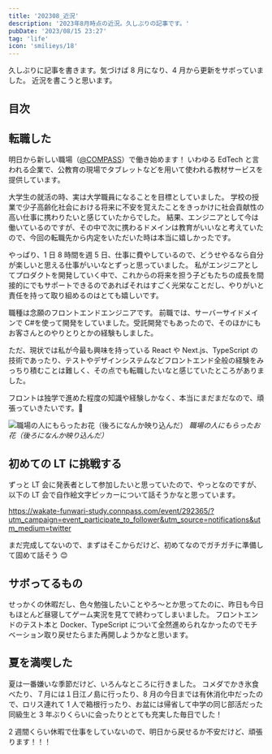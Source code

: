 ```yaml
---
title: '202308_近況'
description: '2023年8月時点の近況。久しぶりの記事です。'
pubDate: '2023/08/15 23:27'
tag: 'life'
icon: 'smilieys/18'
---
```


久しぶりに記事を書きます。気づけば 8 月になり、4 月から更新をサボっていました。
近況を書こうと思います。

## 目次

## 転職した

明日から新しい職場（[@COMPASS](https://qubena.com/company)）で働き始めます！
いわゆる EdTech と言われる企業で、公教育の現場でタブレットなどを用いて使われる教材サービスを提供しています。

大学生の就活の時、実は大学職員になることを目標としていました。
学校の授業で少子高齢化社会における将来に不安を覚えたことをきっかけに社会貢献性の高い仕事に携わりたいと感じていたからでした。
結果、エンジニアとして今は働いているのですが、その中で次に携わるドメインは教育がいいなと考えていたので、今回の転職先から内定をいただいた時は本当に嬉しかったです。

やっぱり、1 日 8 時間を週 5 日、仕事に費やしているので、どうせやるなら自分が楽しいと思える仕事がいいなとずっと思っていました。
私がエンジニアとしてプロダクトを開発していく中で、これからの将来を担う子どもたちの成長を間接的にでもサポートできるのであればそれはすごく光栄なことだし、やりがいと責任を持って取り組めるのはとても嬉しいです。

職種は念願のフロントエンドエンジニアです。
前職では、サーバーサイドメインで C#を使って開発をしていました。受託開発でもあったので、そのほかにもお客さんとのやりとりとかの経験もしました。

ただ、現状では私が今最も興味を持っている React や Next.js、TypeScript の技術であったり、テストやデザインシステムなどフロントエンド全般の経験をみっちり積むことは難しく、その点でも転職したいなと感じていたところがありました。

フロントは独学で進めた程度の知識や経験しかなく、本当にまだまだなので、頑張っていきたいです。😤

![職場の人にもらったお花（後ろになんか映り込んだ）](https://images.site.yajihum.dev/images/2023/08/20230815/rorisu-to-hana.jpg)
_職場の人にもらったお花（後ろになんか映り込んだ）_

## 初めての LT に挑戦する

ずっと LT 会に発表者として参加したいと思っていたので、やっとなのですが、以下の LT 会で自作絵文字ピッカーについて話そうかなと思っています。

https://wakate-funwari-study.connpass.com/event/292365/?utm_campaign=event_participate_to_follower&utm_source=notifications&utm_medium=twitter

まだ完成してないので、まずはそこからだけど、初めてなのでガチガチに準備して固めて話そう 😊

## サボってるもの

せっかくの休暇だし、色々勉強したいことやろ〜とか思ってたのに、昨日も今日もほとんど昼寝してゲーム実況を見てで終わってしまいました。
フロントエンドのテスト本と Docker、TypeScript について全然進められなかったのでモチベーション取り戻せたらまた再開しようかなと思います。

## 夏を満喫した

夏は一番嫌いな季節だけど、いろんなところに行きました。
コメダでかき氷食べたり、７月には１日江ノ島に行ったり、8 月の今日までは有休消化中だったので、ロリス連れて 1 人で箱根行ったり、お盆には帰省して中学の同じ部活だった同級生と 3 年ぶりくらいに会ったりととても充実した毎日でした！

2 週間くらい休暇で仕事をしていないので、明日から戻せるか不安だけど、頑張ります！！！
